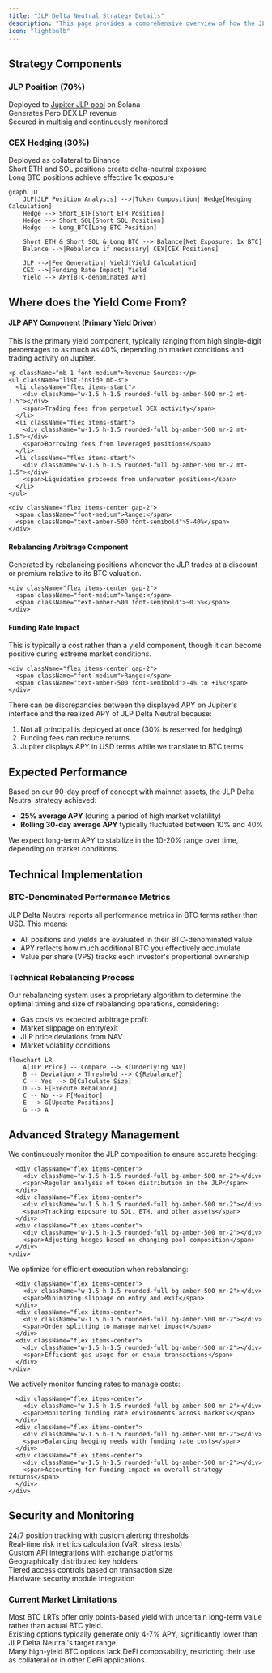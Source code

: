 ```yaml
---
title: "JLP Delta Neutral Strategy Details"
description: "This page provides a comprehensive overview of how the JLP Delta Neutral strategy works, from yield generation to technical implementation."
icon: "lightbulb"
---
```


## Strategy Components

<CardGroup cols={2}>
  <Card>
    <div className="flex items-center mb-4">
      <div className="mr-2 text-xl text-amber-500">
        <i className="fas fa-coins"></i>
      </div>
      <h3 className="text-lg font-semibold">JLP Position (70%)</h3>
    </div>
    <div className="space-y-2">
      <div className="flex items-start">
        <div className="w-1.5 h-1.5 rounded-full bg-amber-500 mr-2 mt-1.5"></div>
        <span>Deployed to <a href="https://jup.ag/perps-earn" className="text-blue-500 hover:underline">Jupiter JLP pool</a> on Solana</span>
      </div>
      <div className="flex items-start">
        <div className="w-1.5 h-1.5 rounded-full bg-amber-500 mr-2 mt-1.5"></div>
        <span>Generates Perp DEX LP revenue</span>
      </div>
      <div className="flex items-start">
        <div className="w-1.5 h-1.5 rounded-full bg-amber-500 mr-2 mt-1.5"></div>
        <span>Secured in multisig and continuously monitored</span>
      </div>
    </div>
  </Card>
  
  <Card>
    <div className="flex items-center mb-4">
      <div className="mr-2 text-xl text-amber-500">
        <i className="fas fa-balance-scale"></i>
      </div>
      <h3 className="text-lg font-semibold">CEX Hedging (30%)</h3>
    </div>
    <div className="space-y-2">
      <div className="flex items-start">
        <div className="w-1.5 h-1.5 rounded-full bg-amber-500 mr-2 mt-1.5"></div>
        <span>Deployed as collateral to Binance</span>
      </div>
      <div className="flex items-start">
        <div className="w-1.5 h-1.5 rounded-full bg-amber-500 mr-2 mt-1.5"></div>
        <span>Short ETH and SOL positions create delta-neutral exposure</span>
      </div>
      <div className="flex items-start">
        <div className="w-1.5 h-1.5 rounded-full bg-amber-500 mr-2 mt-1.5"></div>
        <span>Long BTC positions achieve effective 1x exposure</span>
      </div>
    </div>
  </Card>
</CardGroup>

```mermaid
graph TD
    JLP[JLP Position Analysis] -->|Token Composition| Hedge[Hedging Calculation]
    Hedge --> Short_ETH[Short ETH Position]
    Hedge --> Short_SOL[Short SOL Position]
    Hedge --> Long_BTC[Long BTC Position]
    
    Short_ETH & Short_SOL & Long_BTC --> Balance[Net Exposure: 1x BTC]
    Balance -->|Rebalance if necessary| CEX[CEX Positions]
    
    JLP -->|Fee Generation| Yield[Yield Calculation]
    CEX -->|Funding Rate Impact| Yield
    Yield --> APY[BTC-denominated APY]
```

## Where does the Yield Come From?

<div className="space-y-6 mt-4">
  <Card>
    <div className="flex items-center gap-2 mb-2">
      <div className="text-amber-500"><i className="fas fa-coins"></i></div>
      <h4 className="text-lg font-semibold">JLP APY Component (Primary Yield Driver)</h4>
    </div>
    <p className="mb-3">This is the primary yield component, typically ranging from high single-digit percentages to as much as 40%, depending on market conditions and trading activity on Jupiter.</p>
    
    <p className="mb-1 font-medium">Revenue Sources:</p>
    <ul className="list-inside mb-3">
      <li className="flex items-start">
        <div className="w-1.5 h-1.5 rounded-full bg-amber-500 mr-2 mt-1.5"></div>
        <span>Trading fees from perpetual DEX activity</span>
      </li>
      <li className="flex items-start">
        <div className="w-1.5 h-1.5 rounded-full bg-amber-500 mr-2 mt-1.5"></div>
        <span>Borrowing fees from leveraged positions</span>
      </li>
      <li className="flex items-start">
        <div className="w-1.5 h-1.5 rounded-full bg-amber-500 mr-2 mt-1.5"></div>
        <span>Liquidation proceeds from underwater positions</span>
      </li>
    </ul>
    
    <div className="flex items-center gap-2">
      <span className="font-medium">Range:</span>
      <span className="text-amber-500 font-semibold">5-40%</span>
    </div>
  </Card>
  
  <Card>
    <div className="flex items-center gap-2 mb-2">
      <div className="text-amber-500"><i className="fas fa-scale-balanced"></i></div>
      <h4 className="text-lg font-semibold">Rebalancing Arbitrage Component</h4>
    </div>
    <p className="mb-3">Generated by rebalancing positions whenever the JLP trades at a discount or premium relative to its BTC valuation.</p>
    
    <div className="flex items-center gap-2">
      <span className="font-medium">Range:</span>
      <span className="text-amber-500 font-semibold">~0.5%</span>
    </div>
  </Card>
  
  <Card>
    <div className="flex items-center gap-2 mb-2">
      <div className="text-amber-500"><i className="fas fa-chart-line"></i></div>
      <h4 className="text-lg font-semibold">Funding Rate Impact</h4>
    </div>
    <p className="mb-3">This is typically a cost rather than a yield component, though it can become positive during extreme market conditions.</p>
    
    <div className="flex items-center gap-2">
      <span className="font-medium">Range:</span>
      <span className="text-amber-500 font-semibold">-4% to +1%</span>
    </div>
  </Card>
</div>

<Note>
There can be discrepancies between the displayed APY on Jupiter's interface and the realized APY of JLP Delta Neutral because:

1. Not all principal is deployed at once (30% is reserved for hedging)
2. Funding fees can reduce returns
3. Jupiter displays APY in USD terms while we translate to BTC terms
</Note>

## Expected Performance

Based on our 90-day proof of concept with mainnet assets, the JLP Delta Neutral strategy achieved:
- **25% average APY** (during a period of high market volatility)
- **Rolling 30-day average APY** typically fluctuated between 10% and 40%

We expect long-term APY to stabilize in the 10-20% range over time, depending on market conditions.

## Technical Implementation

### BTC-Denominated Performance Metrics

<Card title="BTC-Denominated Performance Metrics" className="w-full mb-6">
  <p>JLP Delta Neutral reports all performance metrics in BTC terms rather than USD. This means:</p>
  <ul className="list-disc pl-5 mt-2">
    <li>All positions and yields are evaluated in their BTC-denominated value</li>
    <li>APY reflects how much additional BTC you effectively accumulate</li>
    <li>Value per share (VPS) tracks each investor's proportional ownership</li>
  </ul>
</Card>

### Technical Rebalancing Process

<Card title="Optimal Rebalancing Logic" className="w-full mb-6">
  Our rebalancing system uses a proprietary algorithm to determine the optimal timing and size of rebalancing operations, considering:
  
  <ul className="list-disc pl-5 mt-3">
    <li>Gas costs vs expected arbitrage profit</li>
    <li>Market slippage on entry/exit</li>
    <li>JLP price deviations from NAV</li>
    <li>Market volatility conditions</li>
  </ul>
</Card>

```mermaid
flowchart LR
    A[JLP Price] -- Compare --> B[Underlying NAV]
    B -- Deviation > Threshold --> C{Rebalance?}
    C -- Yes --> D[Calculate Size]
    D --> E[Execute Rebalance]
    C -- No --> F[Monitor]
    E --> G[Update Positions]
    G --> A
```

## Advanced Strategy Management

<AccordionGroup>
  <Accordion title="JLP Composition Analysis">
    <div className="space-y-4">
      <p>We continuously monitor the JLP composition to ensure accurate hedging:</p>
      
      <div className="flex items-center">
        <div className="w-1.5 h-1.5 rounded-full bg-amber-500 mr-2"></div>
        <span>Regular analysis of token distribution in the JLP</span>
      </div>
      <div className="flex items-center">
        <div className="w-1.5 h-1.5 rounded-full bg-amber-500 mr-2"></div>
        <span>Tracking exposure to SOL, ETH, and other assets</span>
      </div>
      <div className="flex items-center">
        <div className="w-1.5 h-1.5 rounded-full bg-amber-500 mr-2"></div>
        <span>Adjusting hedges based on changing pool composition</span>
      </div>
    </div>
  </Accordion>
  
  <Accordion title="Exchange Execution">
    <div className="space-y-4">
      <p>We optimize for efficient execution when rebalancing:</p>
      
      <div className="flex items-center">
        <div className="w-1.5 h-1.5 rounded-full bg-amber-500 mr-2"></div>
        <span>Minimizing slippage on entry and exit</span>
      </div>
      <div className="flex items-center">
        <div className="w-1.5 h-1.5 rounded-full bg-amber-500 mr-2"></div>
        <span>Order splitting to manage market impact</span>
      </div>
      <div className="flex items-center">
        <div className="w-1.5 h-1.5 rounded-full bg-amber-500 mr-2"></div>
        <span>Efficient gas usage for on-chain transactions</span>
      </div>
    </div>
  </Accordion>
  
  <Accordion title="Funding Rate Management">
    <div className="space-y-4">
      <p>We actively monitor funding rates to manage costs:</p>
      
      <div className="flex items-center">
        <div className="w-1.5 h-1.5 rounded-full bg-amber-500 mr-2"></div>
        <span>Monitoring funding rate environments across markets</span>
      </div>
      <div className="flex items-center">
        <div className="w-1.5 h-1.5 rounded-full bg-amber-500 mr-2"></div>
        <span>Balancing hedging needs with funding rate costs</span>
      </div>
      <div className="flex items-center">
        <div className="w-1.5 h-1.5 rounded-full bg-amber-500 mr-2"></div>
        <span>Accounting for funding impact on overall strategy returns</span>
      </div>
    </div>
  </Accordion>
</AccordionGroup>

## Security and Monitoring

<div className="grid grid-cols-1 md:grid-cols-2 gap-4 mb-6">
  <Card title="Automated Monitoring Systems" icon="robot">
    <div className="space-y-2">
      <div className="flex items-start">
        <div className="w-1.5 h-1.5 rounded-full bg-amber-500 mr-2 mt-1.5"></div>
        <span>24/7 position tracking with custom alerting thresholds</span>
      </div>
      <div className="flex items-start">
        <div className="w-1.5 h-1.5 rounded-full bg-amber-500 mr-2 mt-1.5"></div>
        <span>Real-time risk metrics calculation (VaR, stress tests)</span>
      </div>
      <div className="flex items-start">
        <div className="w-1.5 h-1.5 rounded-full bg-amber-500 mr-2 mt-1.5"></div>
        <span>Custom API integrations with exchange platforms</span>
      </div>
    </div>
  </Card>
  
  <Card title="Multi-signature Security" icon="key">
    <div className="space-y-2">
      <div className="flex items-start">
        <div className="w-1.5 h-1.5 rounded-full bg-amber-500 mr-2 mt-1.5"></div>
        <span>Geographically distributed key holders</span>
      </div>
      <div className="flex items-start">
        <div className="w-1.5 h-1.5 rounded-full bg-amber-500 mr-2 mt-1.5"></div>
        <span>Tiered access controls based on transaction size</span>
      </div>
      <div className="flex items-start">
        <div className="w-1.5 h-1.5 rounded-full bg-amber-500 mr-2 mt-1.5"></div>
        <span>Hardware security module integration</span>
      </div>
    </div>
  </Card>
</div>

### Current Market Limitations

<CardGroup cols={3}>
  <Card title="Points vs Real Yield" icon="ticket">
    <div className="text-sm">
      Most BTC LRTs offer only points-based yield with uncertain long-term value rather than actual BTC yield.
    </div>
  </Card>
  <Card title="Low Returns" icon="chart-line-down">
    <div className="text-sm">
      Existing options typically generate only 4-7% APY, significantly lower than JLP Delta Neutral's target range.
    </div>
  </Card>
  <Card title="Limited Composability" icon="puzzle-piece">
    <div className="text-sm">
      Many high-yield BTC options lack DeFi composability, restricting their use as collateral or in other DeFi applications.
    </div>
  </Card>
</CardGroup>

